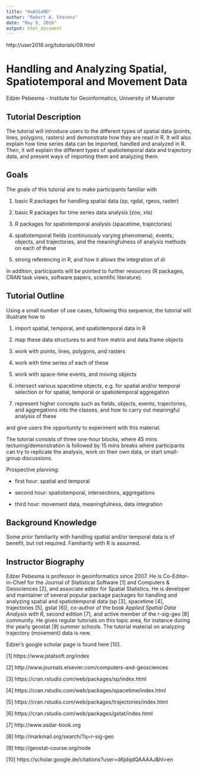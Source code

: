 ```yaml
---
title: "HaASSaMD"
author: "Robert A. Stevens"
date: "May 9, 2016"
output: html_document
---
```


http://user2016.org/tutorials/09.html

# Handling and Analyzing Spatial, Spatiotemporal and Movement Data

Edzer Pebesma - Institute for Geoinformatics, University of Muenster

## Tutorial Description

The tutorial will introduce users to the different types of spatial data (points, lines, polygons, rasters) and demonstrate how they are read in R. It will also explain how time series data can be imported, handled and analyzed in R. Then, it will explain the different types of spatiotemporal data and trajectory data, and present ways of importing them and analyzing them.

## Goals

The goals of this tutorial are to make participants familiar with

1. basic R packages for handling spatial data (sp, rgdal, rgeos, raster)

2. basic R packages for time series data analysis (zoo, xts)

3. R packages for spatiotemporal analysis (spacetime, trajectories)

4. spatiotemporal fields (continuously varying phenomena), events, objects, and trajectories, and the meaningfulness of analysis methods on each of these

5. strong referencing in R, and how it allows the integration of di

In addition, participants will be pointed to further resources (R packages, CRAN task views, software papers, scientific literature).

## Tutorial Outline

Using a small number of use cases, following this sequence, the tutorial will illustrate how to

1. import spatial, temporal, and spatiotemporal data in R

2. map these data structures to and from matrix and data.frame objects

3. work with points, lines, polygons, and rasters

4. work with time series of each of these

5. work with space-time events, and moving objects

6. intersect various spacetime objects, e.g. for spatial and/or temporal selection or for spatial, temporal or spatiotemporal aggregation

7. represent higher concepts such as fields, objects, events, trajectories, and aggregations into the classes, and how to carry out meaningful analysis of these

and give users the opportunity to experiment with this material.

The tutorial consists of three one-hour blocks, where 45 mins lecturing/demonstration is followed by 15 mins breaks where participants can try to replicate the analysis, work on their own data, or start small-group discussions.

Prospective planning: 

- first hour: spatial and temporal

- second hour: spatiotemporal, intersections, aggregations

- third hour: movement data, meaningfulness, data integration

## Background Knowledge

Some prior familiarity with handling spatial and/or temporal data is of benefit, but not required. Familiarity with R is assumed.

## Instructor Biography

Edzer Pebesma is professor in geoinformatics since 2007. He is Co-Editor-in-Chief for the Journal of Statistical Software [1] and Computers & Geosciences [2], and associate editor for Spatial Statistics. He is developer and maintainer of several popular package packages for handling and analyzing spatial and spatiotemporal data (sp [3], spacetime [4], trajectories [5], gstat [6]), co-author of the book *Applied Spatial Data Analysis with R*, second edition [7], and active member of the r-sig-geo [8] community. He gives regular tutorials on this topic area, for instance during the yearly geostat [9] summer schools. The tutorial material on analyzing trajectory (movement) data is new.

Edzer’s google scholar page is found here [10].

[1] https://www.jstatsoft.org/index

[2] http://www.journals.elsevier.com/computers-and-geosciences

[3] https://cran.rstudio.com/web/packages/sp/index.html

[4] https://cran.rstudio.com/web/packages/spacetime/index.html

[5] https://cran.rstudio.com/web/packages/trajectories/index.html

[6] https://cran.rstudio.com/web/packages/gstat/index.html

[7] http://www.asdar-book.org

[8] http://markmail.org/search/?q=r-sig-geo

[9] http://geostat-course.org/node

[10] https://scholar.google.de/citations?user=d6jdqdQAAAAJ&hl=en
